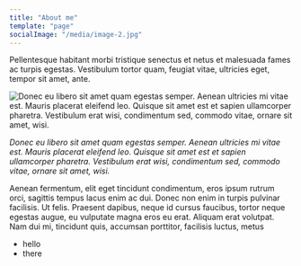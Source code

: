 ```yaml
---
title: "About me"
template: "page"
socialImage: "/media/image-2.jpg"
---
```


Pellentesque habitant morbi tristique senectus et netus et malesuada fames ac turpis egestas. Vestibulum tortor quam, feugiat vitae, ultricies eget, tempor sit amet, ante.

![Donec eu libero sit amet quam egestas semper. Aenean ultricies mi vitae est. Mauris placerat eleifend leo. Quisque sit amet est et sapien ullamcorper pharetra. Vestibulum erat wisi, condimentum sed, commodo vitae, ornare sit amet, wisi.](/media/image-2.jpg)

_Donec eu libero sit amet quam egestas semper. Aenean ultricies mi vitae est. Mauris placerat eleifend leo. Quisque sit amet est et sapien ullamcorper pharetra. Vestibulum erat wisi, condimentum sed, commodo vitae, ornare sit amet, wisi._

Aenean fermentum, elit eget tincidunt condimentum, eros ipsum rutrum orci, sagittis tempus lacus enim ac dui. Donec non enim in turpis pulvinar facilisis. Ut felis. Praesent dapibus, neque id cursus faucibus, tortor neque egestas augue, eu vulputate magna eros eu erat. Aliquam erat volutpat. Nam dui mi, tincidunt quis, accumsan porttitor, facilisis luctus, metus

- hello
- there
